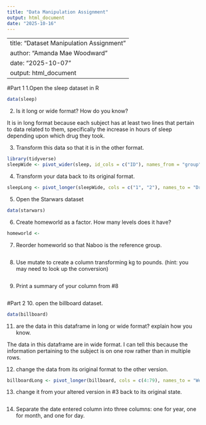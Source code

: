 ```yaml
---
title: "Data Manipulation Assignment"
output: html_document
date: "2025-10-16"
---
```

---
title: "Dataset Manipulation Assignment"
author: "Amanda Mae Woodward"
date: "2025-10-07"
output: html_document
---

#Part 1
1.Open the sleep dataset in R 
```r
data(sleep)
```

2. Is it long or wide format? How do you know? 

It is in long format because each subject has at least two lines that pertain to data related to them, specifically the increase in hours of sleep depending upon which drug they took. 

3. Transform this data so that it is in the other format. 
```r
library(tidyverse)
sleepWide <- pivot_wider(sleep, id_cols = c("ID"), names_from = "group", values_from = "extra")
```

4. Transform your data back to its original format.
```r
sleepLong <- pivot_longer(sleepWide, cols = c("1", "2"), names_to = "DrugGiven", values_to = "SleepChange")
```

5. Open the Starwars dataset
```r
data(starwars)
```

6. Create homeworld as a factor. How many levels does it have? 
```r
homeworld <- 
```

7. Reorder homeworld so that Naboo is the reference group. 
```r

```

8. Use mutate to create a column transforming kg to pounds. (hint: you may need to look up the conversion)
```r

```

9. Print a summary of your column from #8
```r

```

#Part 2
10. open the billboard dataset.
```r
data(billboard)
```

11. are the data in this dataframe in long or wide format? explain how you know. 

The data in this dataframe are in wide format. I can tell this because the information pertaining to the subject is on one row rather than in multiple rows. 

12. change the data from its original format to the other version. 
```r
billboardLong <- pivot_longer(billboard, cols = c(4:79), names_to = "Week", values_to = "Ranking")
```

13. change it from your altered version in #3 back to its original state. 
```r

```

14. Separate the date entered column into three columns: one for year, one for month, and one for day. 
```r

```

